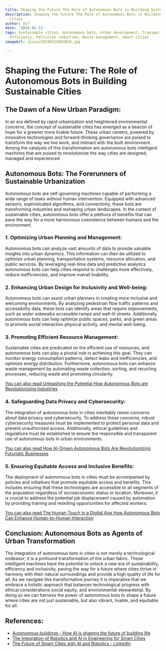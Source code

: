 ```yaml
---
title: Shaping the Future The Role of Autonomous Bots in Building Sustainable Cities
description: Shaping the Future The Role of Autonomous Bots in Building Sustainable
  Cities
author: Usf
date: '2024-01-11'
tags: Sustainable cities, Autonomous bots, Urban development, Transportation, Energy
  efficiency, Pollution reduction, Waste management, Smart cities
imageUrl: /pixa/20240121003839.jpg

---
```

#  Shaping the Future: The Role of Autonomous Bots in Building Sustainable Cities

## The Dawn of  a New Urban Paradigm:

In an era defined by  rapid urbanization  and heightened environmental concerns, the concept of  sustainable cities has emerged as a beacon of  hope for a greener more  livable future.  These urban centers, powered by  innovative technologies and forward-thinking governance are poised to  transform the way we live work, and  interact with the built environment. Among the catalysts of this transformation are autonomous bots intelligent machines that are poised to revolutionize the way cities are  designed, managed and experienced.

## Autonomous Bots: The Forerunners of Sustainable Urbanization

Autonomous bots  are  self-governing machines capable of performing a wide range of tasks without human intervention. Equipped with advanced sensors, sophisticated  algorithms, and connectivity, these bots are transforming industries and reshaping urban  landscapes.  In  the context of sustainable cities, autonomous bots offer a plethora of benefits that can pave  the way for a more harmonious coexistence between humans and the environment.

### 1. Optimizing Urban Planning and Management:

Autonomous  bots can analyze vast amounts of data to provide  valuable insights into urban dynamics. This information can  then be utilized to optimize  urban planning, transportation systems, resource allocation, and public services. By leveraging real-time data and predictive analytics autonomous bots can help  cities respond to challenges more effectively, reduce inefficiencies, and improve overall livability.

###  2. Enhancing Urban Design for Inclusivity and Well-being:

Autonomous bots can assist urban planners in creating more inclusive  and welcoming environments. By analyzing pedestrian flow traffic patterns and accessibility data, these  bots can  identify areas that require improvements, such as wider sidewalks accessible ramps  and well-lit streets. Additionally autonomous  bots can help optimize public spaces, parks, and green areas to promote social interaction physical  activity,  and  mental well-being.

### 3. Promoting Efficient Resource Management:

Sustainable cities are predicated on  the efficient use of  resources, and autonomous bots can play a  pivotal role in achieving this  goal. They can monitor energy consumption patterns, detect leaks and inefficiencies, and optimize energy distribution. Furthermore, autonomous bots can enhance waste management by automating waste collection, sorting, and recycling processes, reducing waste and promoting circularity.

[You can also read Unleashing the  Potential How Autonomous Bots are  Revolutionizing Industries](Unleashing%20the%20Potential%20How%20Autonomous%20Bots%20are%20Revolutionizing%20Industries)


### 4. Safeguarding Data  Privacy and Cybersecurity:

The integration of autonomous  bots in  cities inevitably raises concerns about data privacy and cybersecurity. To address these concerns, robust  cybersecurity measures must  be implemented to protect personal data and prevent unauthorized access.  Additionally, ethical guidelines and regulations must be established to ensure the  responsible and  transparent use of  autonomous  bots in urban environments.

[You can also read How AI-Driven Autonomous Bots Are Revolutionizing Futuristic Businesses](How%20AI-Driven%20Autonomous%20Bots%20Are%20Revolutionizing%20Futuristic%20Businesses)


### 5. Ensuring Equitable  Access and Inclusive Benefits:

The deployment of autonomous bots in cities must be accompanied  by policies and initiatives that promote equitable access and benefits. This includes  ensuring that these technologies are accessible to all segments of the population regardless of socioeconomic status or location. Moreover, it is crucial to address the potential job displacement caused by automation by providing  training and reskilling opportunities for affected workers.

[You can also read The Human Touch in a Digital Age How Autonomous Bots Can Enhance Human-to-Human Interaction](The%20Human%20Touch%20in%20a%20Digital%20Age%20How%20Autonomous%20Bots%20Can%20Enhance%20Human-to-Human%20Interaction)


## Conclusion: Autonomous Bots  as Agents of Urban Transformation

The  integration of autonomous bots in cities is not merely a technological endeavor; it is a profound transformation of the  urban  fabric. These intelligent machines have the potential to unlock a new era of  sustainability, efficiency and inclusivity, paving the way for a future where cities thrive in harmony with  their natural surroundings and provide  a high quality of life for all. As we navigate this  transformative journey it  is imperative that we embrace a holistic approach that balances technological progress with ethical considerations social equity, and environmental stewardship. By doing  so we can harness the power of autonomous bots to shape a future where cities are not just sustainable, but also vibrant, livable, and equitable for  all.

## References:
- [Autonomous buildings - How AI is shaping the future of building life](https://www.linkedin.com/pulse/autonomous-buildings-how-ai-shaping-future-building-yotam-cohen-9hlce?trk=organization_guest_main-feed-card_reshare_feed-article-content)
- [The Integration of Robotics and AI in Engineering for Smart Cities](https://utilitiesone.com/the-integration-of-robotics-and-ai-in-engineering-for-smart-cities)
- [The Future of Smart Cities with AI and Robotics - LinkedIn](https://www.linkedin.com/pulse/future-smart-cities-ai-robotics-alok-nayak-cjrlf?trk=public_post)
